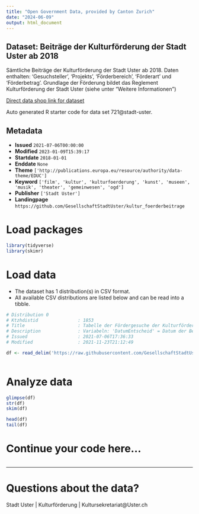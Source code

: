 ```yaml
---
title: "Open Government Data, provided by Canton Zurich"
date: "2024-06-09"
output: html_document
---
```


## Dataset: Beiträge der Kulturförderung der Stadt Uster ab 2018

Sämtliche Beiträge der Kulturförderung der Stadt Uster ab 2018. Daten enthalten: 'Gesuchsteller', 'Projekts', 'Förderbereich', 'Förderart' und 'Förderbetrag'. Grundlage der Förderung bildet das Reglement Kulturförderung der Stadt Uster (siehe unter "Weitere Informationen")

[Direct data shop link for dataset](https://www.zh.ch/de/politik-staat/statistik-daten/datenkatalog.html#/datasets/721@stadt-uster)

Auto generated R starter code for data set 721@stadt-uster.

## Metadata

- **Issued** `2021-07-06T00:00:00`
- **Modified** `2023-01-09T15:39:17`
- **Startdate** `2018-01-01`
- **Enddate** `None`
- **Theme** `['http://publications.europa.eu/resource/authority/data-theme/EDUC']`
- **Keyword** `['film', 'kultur', 'kulturfoerderung', 'kunst', 'museen', 'musik', 'theater', 'gemeinwesen', 'ogd']`
- **Publisher** `['Stadt Uster']`
- **Landingpage** `https://github.com/GesellschaftStadtUster/kultur_foerderbeitrage`


# Load packages

```r

library(tidyverse)
library(skimr)

```

# Load data

-   The dataset has 1 distribution(s) in CSV format.
-   All available CSV distributions are listed below and can be read into a tibble.

```r

# Distribution 0
# Ktzhdistid               : 1853
# Title                    : Tabelle der Fördergesuche der Kulturförderung der Stadt Uster
# Description              : Variabeln: 'DatumEntscheid' = Datum der Beschlussfassung über das Gesuch, bei Leistungskontrakten der Auszahlung, 'Gesuchsteller' = Bezeichnung des Gesuchstellers gemäss Fördergesuch, 'Projekt' = Bezeichnung des geförderten Projekts, 'Foerderbereich' = Bezeichnung des Förderbereichs, 'Foerderart' = Bezeichnung der Förderart ('Projektbeitrag' oder 'Leistungskontrakt'), 'FoerderbeitragCHF' = Bewilligter Betrag.
# Issued                   : 2021-07-06T17:36:33
# Modified                 : 2021-11-23T21:12:49

df <- read_delim('https://raw.githubusercontent.com/GesellschaftStadtUster/kultur_foerderbeitrage/main/daten_kulturfoerderung_uster.csv')



```

# Analyze data

```r

glimpse(df)
str(df)
skim(df)

head(df)
tail(df)

```

# Continue your code here...

```r

```

------------------------------------------------------------------------

# Questions about the data?

Stadt Uster | Kulturförderung | Kultursekretariat@Uster.ch
